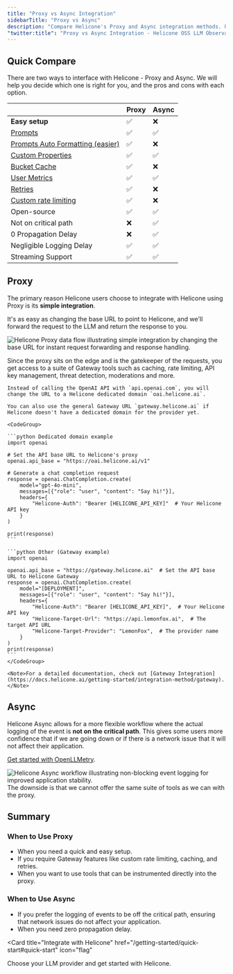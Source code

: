 ```yaml
---
title: "Proxy vs Async Integration"
sidebarTitle: "Proxy vs Async"
description: "Compare Helicone's Proxy and Async integration methods. Understand the features, benefits, and use cases for each approach to choose the best fit for your LLM application."
"twitter:title": "Proxy vs Async Integration - Helicone OSS LLM Observability"
---
```



## Quick Compare

There are two ways to interface with Helicone - Proxy and Async. We will help you decide which one is right for you, and the pros and cons with each option.

|                                                                     | Proxy | Async |
| ------------------------------------------------------------------- | ----- | ----- |
| **Easy setup**                                                      | ✅    | ❌    |
| [Prompts](/features/prompts/)                                       | ✅    | ✅    |
| [Prompts Auto Formatting (easier)](/features/prompts)               | ✅    | ❌    |
| [Custom Properties](/features/advanced-usage/custom-properties)     | ✅    | ✅    |
| [Bucket Cache](/features/advanced-usage/caching)                    | ✅    | ❌    |
| [User Metrics](/features/advanced-usage/user-metrics)               | ✅    | ✅    |
| [Retries](/features/advanced-usage/retries)                         | ✅    | ❌    |
| [Custom rate limiting](/features/advanced-usage/custom-rate-limits) | ✅    | ❌    |
| Open-source                                                         | ✅    | ✅    |
| Not on critical path                                                | ❌    | ✅    |
| 0 Propagation Delay                                                 | ❌    | ✅    |
| Negligible Logging Delay                                            | ✅    | ✅    |
| Streaming Support                                                   | ✅    | ✅    |

## Proxy

The primary reason Helicone users choose to integrate with Helicone using Proxy is its **simple integration**.

It's as easy as changing the base URL to point to Helicone, and we'll forward the request to the LLM and return the response to you.

<Frame caption="Proxy: flow of data. ">
  <img
    src="/images/example-proxy.png"
    alt="Helicone Proxy data flow illustrating simple integration by changing the base URL for instant request forwarding and response handling."
  />
</Frame>

Since the proxy sits on the edge and is the gatekeeper of the requests, you get access to a suite of Gateway tools such as caching, rate limiting, API key management, threat detection, moderations and more.

<Accordion title="Here's a simple example">

    Instead of calling the OpenAI API with `api.openai.com`, you will change the URL to a Helicone dedicated domain `oai.helicone.ai`.

    You can also use the general Gateway URL `gateway.helicone.ai` if Helicone doesn't have a dedicated domain for the provider yet.

    <CodeGroup>

    ```python Dedicated domain example
    import openai

    # Set the API base URL to Helicone's proxy
    openai.api_base = "https://oai.helicone.ai/v1"

    # Generate a chat completion request
    response = openai.ChatCompletion.create(
        model="gpt-4o-mini",
        messages=[{"role": "user", "content": "Say hi!"}],
        headers={
            "Helicone-Auth": "Bearer [HELICONE_API_KEY]"  # Your Helicone API key
        }
    )

    print(response)
    ```

    ```python Other (Gateway example)
    import openai

    openai.api_base = "https://gateway.helicone.ai"  # Set the API base URL to Helicone Gateway
    response = openai.ChatCompletion.create(
        model="[DEPLOYMENT]",
        messages=[{"role": "user", "content": "Say hi!"}],
        headers={
            "Helicone-Auth": "Bearer [HELICONE_API_KEY]",  # Your Helicone API key
            "Helicone-Target-Url": "https://api.lemonfox.ai",  # The target API URL
            "Helicone-Target-Provider": "LemonFox",  # The provider name
        }
    )
    print(response)
    ```
    </CodeGroup>

    <Note>For a detailed documentation, check out [Gateway Integration](https://docs.helicone.ai/getting-started/integration-method/gateway). </Note>

</Accordion>

## Async

Helicone Async allows for a more flexible workflow where the actual logging of the event is **not on the critical path**. This gives some users more confidence that if we are going down or if there is a network issue that it will not affect their application.

[Get started with OpenLLMetry](/getting-started/integration-method/openllmetry).

<Frame caption="Async: flow of data. ">
  <img
    src="/images/example-async.png"
    alt="Helicone Async workflow illustrating non-blocking event logging for improved application stability."
  />
</Frame>

<Warning>
  The downside is that we cannot offer the same suite of tools as we can with
  the proxy.
</Warning>

## Summary

### When to Use Proxy

- When you need a quick and easy setup.
- If you require Gateway features like custom rate limiting, caching, and retries.
- When you want to use tools that can be instrumented directly into the proxy.

### When to Use Async

- If you prefer the logging of events to be off the critical path, ensuring that network issues do not affect your application.
- When you need zero propagation delay.

<Card
  title="Integrate with Helicone"
  href="/getting-started/quick-start#quick-start"
  icon="flag"
>
  Choose your LLM provider and get started with Helicone.
</Card>

<QuestionsSection />
